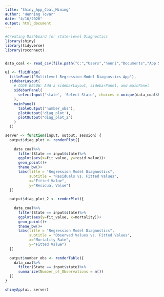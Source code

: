 ```yaml
---
title: "Shiny_App_Coal_Mining"
author: "Henning Tovar"
date: "4/16/2020"
output: html_document
---
```


```r

#Creating Dashboard for state-level Diagnostics
library(shiny)
library(tidyverse)
library(rsconnect)


data_coal <- read_csv(file.path("C:","Users","henni","Documents","App State","Classes","Theses","Thesis - MSADA","Github_Repo", "Coal_Mining-Thesis","Data", "full_data_no_outliers.csv"))

ui <- fluidPage(
  titlePanel("Multilevel Regression Model Diagnostics App"),
  sidebarLayout(
    # CODE BELOW: Add a sidebarLayout, sidebarPanel, and mainPanel
    sidebarPanel(
      selectInput('state', 'Select State', choices = unique(data_coal$State) ,selected = 'AZ', multiple = F),
    ),
    mainPanel(
      tableOutput("number_obs"),
      plotOutput('diag_plot'),
      plotOutput("diag_plot_2")
    )
  ))

server <- function(input, output, session) {
  output$diag_plot <- renderPlot({
    
    data_coal%>%
      filter(State == input$state)%>% 
      ggplot(aes(x=fit_value, y=resid_value))+
      geom_point()+
      theme_bw()+
      labs(title = "Regression Model Diagnostics",
           subtitle = "Residuals vs. Fitted Values",
           x="Fitted Value",
           y="Residual Value")
  })
  
  output$diag_plot_2 <- renderPlot({
    
    data_coal%>%
      filter(State == input$state)%>% 
      ggplot(aes(y=fit_value, x=mortality))+
      geom_point()+
      theme_bw()+
      labs(title = "Regression Model Diagnostics",
           subtitle = "Observed Values vs. Fitted Values",
           x="Mortality Rate",
           y="Fitted Value")
  })
  
  output$number_obs <- renderTable({
    data_coal%>%
      filter(State == input$state)%>% 
      summarize(Number_of_Observations = n())
  })
}

shinyApp(ui, server)


```


